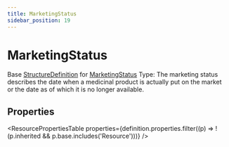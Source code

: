```yaml
---
title: MarketingStatus
sidebar_position: 19
---
```


# MarketingStatus

Base <a href="/docs/api/fhir/resources/structuredefinition">StructureDefinition</a> for <a href="/docs/api/fhir/datatypes/marketingstatus">MarketingStatus</a> Type: The marketing status describes the date when a medicinal product is actually put on the market or the date as of which it is no longer available.

<Tabs queryString="intro-section">
<TabItem value="schema" label="Schema" default>


## Properties


<ResourcePropertiesTable properties={definition.properties.filter((p) => !(p.inherited && p.base.includes('Resource')))} />


</TabItem>
  
  
  
  

</Tabs>
